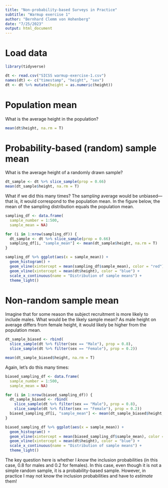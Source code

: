 ```yaml
---
title: "Non-probability-based Surveys in Practice"
subtitle: "Warmup exercise 1"
author: "Bernhard Clemm von Hohenberg"
date: "7/25/2023"
output: html_document
---
```


# Load data 

```r

library(tidyverse)

dt <- read.csv("SICSS warmup-exercise-1.csv")
names(dt) <- c("timestamp", "height", "sex")
dt <- dt %>% mutate(height = as.numeric(height))

```

# Population mean

What is the average height in the population?

```r

mean(dt$height, na.rm = T)

```

# Probability-based (random) sample mean

What is the average height of a randomly drawn sample?

```r

dt_sample <- dt %>% slice_sample(prop = 0.66)
mean(dt_sample$height, na.rm = T)

```

What if we did this many times? The sampl*ing* average would be unbiased---that is, it would correspond to the population mean. In the figure below, the mean of the sampling distribution equals the population mean.

```r

sampling_df <- data.frame(
  sample_number = 1:500,
  sample_mean = NA)

for (i in 1:nrow(sampling_df)) {
  dt_sample <- dt %>% slice_sample(prop = 0.66)
  sampling_df[i, "sample_mean"] <- mean(dt_sample$height, na.rm = T)
}

sampling_df %>% ggplot(aes(x = sample_mean)) +
  geom_histogram() +
  geom_vline(xintercept = mean(sampling_df$sample_mean), color = "red") +
  geom_vline(xintercept = mean(dt$height), color = "blue") +
  scale_x_continuous(name = "Distribution of sample means") +
  theme_light()

```

# Non-random sample mean

Imagine that for some reason the subject recruitment is more likely to include males. What would be the likely sample mean? As male height on average differs from female height, it would likely be higher from the population mean.

```r

dt_sample_biased <- rbind(
  slice_sample(dt %>% filter(sex == "Male"), prop = 0.8),
  slice_sample(dt %>% filter(sex == "Female"), prop = 0.2))

mean(dt_sample_biased$height, na.rm = T)

```

Again, let's do this many times:

```r

biased_sampling_df <- data.frame(
  sample_number = 1:500,
  sample_mean = NA)

for (i in 1:nrow(biased_sampling_df)) {
  dt_sample_biased <- rbind(
    slice_sample(dt %>% filter(sex == "Male"), prop = 0.8),
    slice_sample(dt %>% filter(sex == "Female"), prop = 0.2))
  biased_sampling_df[i, "sample_mean"] <- mean(dt_sample_biased$height, na.rm = T)
}

biased_sampling_df %>% ggplot(aes(x = sample_mean)) +
  geom_histogram() +
  geom_vline(xintercept = mean(biased_sampling_df$sample_mean), color = "red") +
  geom_vline(xintercept = mean(dt$height), color = "blue") +
  scale_x_continuous(name = "Distribution of sample means") +
  theme_light()

```

The key question here is whether I *know* the inclusion probabilities (in this case, 0.8 for males and 0.2 for females). In this case, even though it is not a simple random sample, it is a probability-based sample. However, in practice I may not know the inclusion probabilities and have to *estimate* them!